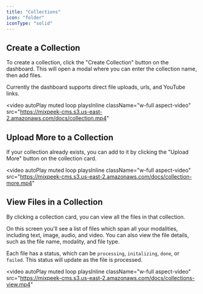 ```yaml
---
title: "Collections"
icon: "folder"
iconType: "solid"
---
```


## Create a Collection

To create a collection, click the "Create Collection" button on the dashboard. This will open a modal where you can enter the collection name, then add files.

Currently the dashboard supports direct file uploads, urls, and YouTube links.

<video
  autoPlay
  muted
  loop
  playsInline
  className="w-full aspect-video"
  src="https://mixpeek-cms.s3.us-east-2.amazonaws.com/docs/collection.mp4"
></video>

## Upload More to a Collection

If your collection already exists, you can add to it by clicking the "Upload More" button on the collection card.

<video
  autoPlay
  muted
  loop
  playsInline
  className="w-full aspect-video"
  src="https://mixpeek-cms.s3.us-east-2.amazonaws.com/docs/collection-more.mp4"
></video>

## View Files in a Collection

By clicking a collection card, you can view all the files in that collection.

On this screen you'll see a list of files which span all your modalities, including text, image, audio, and video. You can also view the file details, such as the file name, modality, and file type.

Each file has a status, which can be `processing`, `initalizing`, `done`, or `failed`. This status will update as the file is processed.

<video
  autoPlay
  muted
  loop
  playsInline
  className="w-full aspect-video"
  src="https://mixpeek-cms.s3.us-east-2.amazonaws.com/docs/collections-view.mp4"
></video>
